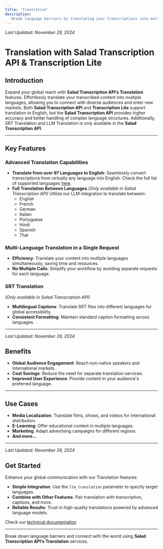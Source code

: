 ```yaml
---
title: 'Translation'
description:
  'Break language barriers by translating your transcriptions into multiple languages using Salad Transcription API.'
---
```


_Last Updated: November 26, 2024_

# Translation with Salad Transcription API & Transcription Lite

## Introduction

Expand your global reach with **Salad Transcription API’s Translation** features. Effortlessly translate your
transcribed content into multiple languages, allowing you to connect with diverse audiences and enter new markets. Both
**Salad Transcription API** and **Transcription Lite** support translation to English, but the **Salad Transcription
API** provides higher accuracy and better handling of complex language structures. Additionally, SRT Translation and LLM
Translation is only available in the **Salad Transcription API**.

---

## Key Features

### Advanced Translation Capabilities

- **Translate from over 97 Languages to English**: Seamlessly convert transcriptions from virtually any language into
  English. Check the full list of supported languages [here](/transcription/how-to-guides/features/translation).
- **Full Translation Between Languages**._(Only available in Salad Transcription API)_ Utilize our LLM integration to
  translate between:
  - English
  - French
  - German
  - Italian
  - Portuguese
  - Hindi
  - Spanish
  - Thai

### Multi-Language Translation in a Single Request

- **Efficiency**: Translate your content into multiple languages simultaneously, saving time and resources.
- **No Multiple Calls**: Simplify your workflow by avoiding separate requests for each language.

### SRT Translation

_(Only available in Salad Transcription API)_

- **Multilingual Captions**: Translate SRT files into different languages for global accessibility.
- **Consistent Formatting**: Maintain standard caption formatting across languages.

---

_Last Updated: November 26, 2024_

## Benefits

- **Global Audience Engagement**: Reach non-native speakers and international markets.
- **Cost Savings**: Reduce the need for separate translation services.
- **Improved User Experience**: Provide content in your audience's preferred language.

---

## Use Cases

- **Media Localization**: Translate films, shows, and videos for international distribution.
- **E-Learning**: Offer educational content in multiple languages.
- **Marketing**: Adapt advertising campaigns for different regions.
- **And more...**

---

_Last Updated: November 26, 2024_

## Get Started

Enhance your global communication with our Translation features:

- **Simple Integration**: Use the `llm_translation` parameter to specify target languages.
- **Combine with Other Features**: Pair translation with transcription, captions, and more.
- **Reliable Results**: Trust in high-quality translations powered by advanced language models.

Check our [technical documentation](/transcription/how-to-guides/features/translation)

---

Break down language barriers and connect with the world using **Salad Transcription API’s Translation** services.
